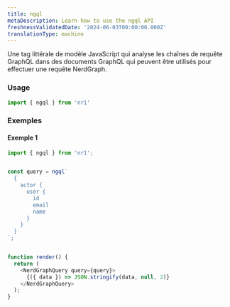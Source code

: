 ```yaml
---
title: ngql
metaDescription: Learn how to use the ngql API
freshnessValidatedDate: '2024-06-03T00:00:00.000Z'
translationType: machine
---
```


Une tag littérale de modèle JavaScript qui analyse les chaînes de requête GraphQL dans des documents GraphQL qui peuvent être utilisés pour effectuer une requête NerdGraph.

### Usage

```js
import { ngql } from 'nr1'
```

### Exemples

#### Exemple 1

```js
import { ngql } from 'nr1';


const query = ngql`
  {
    actor {
      user {
        id
        email
        name
      }
    }
  }
`;


function render() {
  return (
    <NerdGraphQuery query={query}>
      {({ data }) => JSON.stringify(data, null, 2)}
    </NerdGraphQuery>
  );
}
```